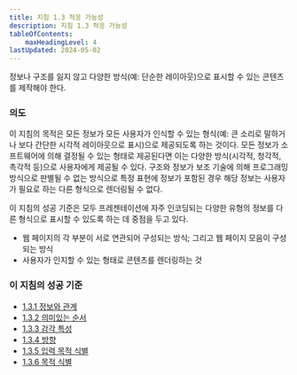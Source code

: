 ```yaml
---
title: 지침 1.3 적응 가능성
description: 지침 1.3 적응 가능성
tableOfContents:
    maxHeadingLevel: 4
lastUpdated: 2024-05-02
---
```



<Card title="지침">
정보나 구조를 잃지 않고 다양한 방식(예: 단순한 레이아웃)으로 표시할 수 있는 콘텐츠를 제작해야 한다.
</Card>

### 의도

이 지침의 목적은 모든 정보가 모든 사용자가 인식할 수 있는 형식(예: 큰 소리로 말하거나 보다 간단한 시각적 레이아웃으로 표시)으로 제공되도록 하는 것이다. 모든 정보가 소프트웨어에 의해 결정될 수 있는 형태로 제공된다면 이는 다양한 방식(시각적, 청각적, 촉각적 등)으로 사용자에게 제공될 수 있다. 구조와 정보가 보조 기술에 의해 프로그래밍 방식으로 판별될 수 없는 방식으로 특정 표현에 정보가 포함된 경우 해당 정보는 사용자가 필요로 하는 다른 형식으로 렌더링될 수 없다.

이 지침의 성공 기준은 모두 프레젠테이션에 자주 인코딩되는 다양한 유형의 정보를 다른 형식으로 표시할 수 있도록 하는 데 중점을 두고 있다.

*   웹 페이지의 각 부분이 서로 연관되어 구성되는 방식; 그리고 웹 페이지 모음이 구성되는 방식
*   사용자가 인지할 수 있는 형태로 콘텐츠를 렌더링하는 것

### 이 지침의 성공 기준

*   [1.3.1 정보와 관계](../info-and-relationships)
*   [1.3.2 의미있는 순서](../meaningful-sequence)
*   [1.3.3 감각 특성](../sensory-characteristics)
*   [1.3.4 방향](../orientation)
*   [1.3.5 입력 목적 식별](../identify-input-purpose)
*   [1.3.6 목적 식별](../identify-purpose)


